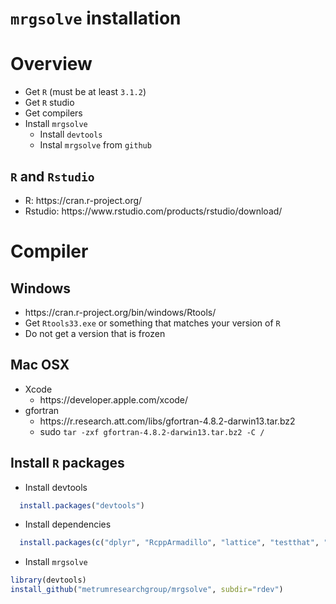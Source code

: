 # `mrgsolve` installation

# Overview
- Get `R` (must be at least `3.1.2`)
- Get `R` studio
- Get compilers
- Install `mrgsolve`
    - Install `devtools`
    - Instal `mrgsolve` from `github`


## `R` and `Rstudio`
- R: https://cran.r-project.org/
- Rstudio: https://www.rstudio.com/products/rstudio/download/

# Compiler

## Windows
- https://cran.r-project.org/bin/windows/Rtools/
- Get `Rtools33.exe` or something that matches your version of `R`
- Do not get a version that is frozen

## Mac OSX
- Xcode
    - https://developer.apple.com/xcode/
- gfortran
    - https://r.research.att.com/libs/gfortran-4.8.2-darwin13.tar.bz2
    - sudo `tar -zxf gfortran-4.8.2-darwin13.tar.bz2 -C /`


## Install `R` packages

- Install devtools


```r
  install.packages("devtools")
```

- Install dependencies


```r
  install.packages(c("dplyr", "RcppArmadillo", "lattice", "testthat", "rmarkdown"), type="source")
```


- Install `mrgsolve`

```r
library(devtools)
install_github("metrumresearchgroup/mrgsolve", subdir="rdev")
```









